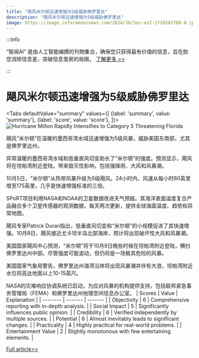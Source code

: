 ```yaml
---
title: "飓风米尔顿迅速增强为5级威胁佛罗里达"
description: "飓风米尔顿迅速增强为5级威胁佛罗里达"
image: https://image.informedainews.com/2024/10/Soc-esI-1728562760-0.jpg
---
```



:::info

“智闻AI“ 是由人工智能编撰的刊物集合，确保您只获得最有价值的信息，旨在助您消除信息差，突破信息茧房的局限。  [了解更多 >>](/)

:::

# 飓风米尔顿迅速增强为5级威胁佛罗里达


<Tabs
	defaultValue="summary"
	values={[
	{label: 'summary', value: 'summary'},
	{label: 'score', value: 'score'},
]}>
<TabItem value="summary">
<img
  src="https://image.informedainews.com/2024/10/Soc-esI-1728562760-0.jpg"
  alt="Hurricane Milton Rapidly Intensifies to Category 5 Threatening Florida"
/>



飓风“米尔顿”在温暖的墨西哥湾水域迅速增强为5级风暴，威胁美国东南部，尤其是佛罗里达州。

异常温暖的墨西哥湾水域和低垂直风切变助长了“米尔顿”的强度。预测显示，飓风将在坦帕湾附近登陆，带来毁灭性影响，包括强降雨、大风和风暴潮。

10月5日，“米尔顿”从热带风暴升级为5级飓风。24小时内，风速从每小时80英里增至175英里，几乎是快速增强标准的三倍。

SPoRT项目利用NASA和NOAA的卫星数据改进天气预报。其海洋表面温度复合产品融合多个卫星传感器的观测数据，每天两次更新，提供全球海面温度、趋势和异常地图。

飓风专家Patrick Duran指出，低垂直风切变和“米尔顿”的小规模促进了其快速增强。10月8日，飓风接近尤卡坦半岛北部海岸，预计将出现破坏性大风和风暴潮。

美国国家飓风中心预测，“米尔顿”将于10月9日晚些时候在坦帕湾附近登陆，横扫佛罗里达州中部。尽管强度可能波动，但仍将是一场极其危险的风暴。

美国国家气象局警告，佛罗里达州海湾沿岸将出现风暴潮并伴有大浪，坦帕湾附近水位将高达地面以上10-15英尺。

NASA的灾难响应协调系统已启动，为应对风暴的机构提供支持，包括联邦紧急事务管理局（FEMA）和佛罗里达州地理空间信息办公室。
</TabItem>
<TabItem value="score">
	| Scores     | Value   | Explanation |
	| -------- | ------- | ------- |
	| Objectivity  | 6    | Comprehensive reporting with in-depth analysis.    |
	| Social Impact | 5     | Significantly influences public opinion.    |
	| Credibility    | 6    | Verified independently by multiple sources.    |
	| Potential    | 6    | Almost inevitably leads to significant changes.    |
	| Practicality    | 4    | Highly practical for real-world problems.    |
	| Entertainment Value    | 2    | Slightly monotonous with few entertaining elements.    |
</TabItem>
</Tabs>

[Full article>>](https://www.cnbeta.com.tw/articles/science/1448556.htm)
